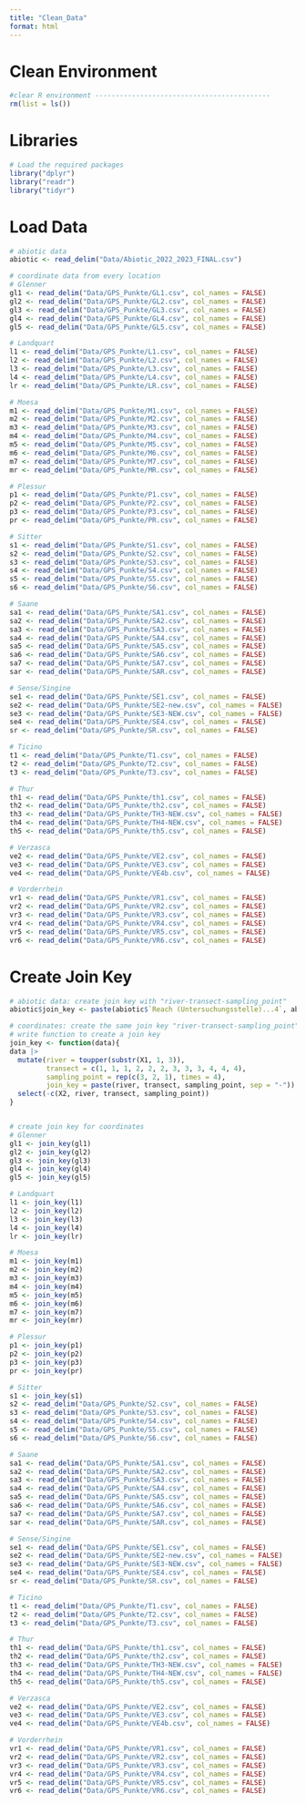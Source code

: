 ```yaml
---
title: "Clean_Data"
format: html
---
```

# Clean Environment
```r
#clear R environment -------------------------------------------
rm(list = ls())
```


# Libraries 
```r

# Load the required packages
library("dplyr")
library("readr")
library("tidyr")
```

# Load Data
```r
# abiotic data
abiotic <- read_delim("Data/Abiotic_2022_2023_FINAL.csv")

# coordinate data from every location 
# Glenner 
gl1 <- read_delim("Data/GPS_Punkte/GL1.csv", col_names = FALSE)
gl2 <- read_delim("Data/GPS_Punkte/GL2.csv", col_names = FALSE)
gl3 <- read_delim("Data/GPS_Punkte/GL3.csv", col_names = FALSE)
gl4 <- read_delim("Data/GPS_Punkte/GL4.csv", col_names = FALSE)
gl5 <- read_delim("Data/GPS_Punkte/GL5.csv", col_names = FALSE)

# Landquart
l1 <- read_delim("Data/GPS_Punkte/L1.csv", col_names = FALSE)
l2 <- read_delim("Data/GPS_Punkte/L2.csv", col_names = FALSE)
l3 <- read_delim("Data/GPS_Punkte/L3.csv", col_names = FALSE)
l4 <- read_delim("Data/GPS_Punkte/L4.csv", col_names = FALSE)
lr <- read_delim("Data/GPS_Punkte/LR.csv", col_names = FALSE)

# Moesa 
m1 <- read_delim("Data/GPS_Punkte/M1.csv", col_names = FALSE)
m2 <- read_delim("Data/GPS_Punkte/M2.csv", col_names = FALSE)
m3 <- read_delim("Data/GPS_Punkte/M3.csv", col_names = FALSE)
m4 <- read_delim("Data/GPS_Punkte/M4.csv", col_names = FALSE)
m5 <- read_delim("Data/GPS_Punkte/M5.csv", col_names = FALSE)
m6 <- read_delim("Data/GPS_Punkte/M6.csv", col_names = FALSE)
m7 <- read_delim("Data/GPS_Punkte/M7.csv", col_names = FALSE)
mr <- read_delim("Data/GPS_Punkte/MR.csv", col_names = FALSE)

# Plessur
p1 <- read_delim("Data/GPS_Punkte/P1.csv", col_names = FALSE)
p2 <- read_delim("Data/GPS_Punkte/P2.csv", col_names = FALSE)
p3 <- read_delim("Data/GPS_Punkte/P3.csv", col_names = FALSE)
pr <- read_delim("Data/GPS_Punkte/PR.csv", col_names = FALSE)

# Sitter
s1 <- read_delim("Data/GPS_Punkte/S1.csv", col_names = FALSE)
s2 <- read_delim("Data/GPS_Punkte/S2.csv", col_names = FALSE)
s3 <- read_delim("Data/GPS_Punkte/S3.csv", col_names = FALSE)
s4 <- read_delim("Data/GPS_Punkte/S4.csv", col_names = FALSE)
s5 <- read_delim("Data/GPS_Punkte/S5.csv", col_names = FALSE)
s6 <- read_delim("Data/GPS_Punkte/S6.csv", col_names = FALSE)

# Saane 
sa1 <- read_delim("Data/GPS_Punkte/SA1.csv", col_names = FALSE)
sa2 <- read_delim("Data/GPS_Punkte/SA2.csv", col_names = FALSE)
sa3 <- read_delim("Data/GPS_Punkte/SA3.csv", col_names = FALSE)
sa4 <- read_delim("Data/GPS_Punkte/SA4.csv", col_names = FALSE)
sa5 <- read_delim("Data/GPS_Punkte/SA5.csv", col_names = FALSE)
sa6 <- read_delim("Data/GPS_Punkte/SA6.csv", col_names = FALSE)
sa7 <- read_delim("Data/GPS_Punkte/SA7.csv", col_names = FALSE)
sar <- read_delim("Data/GPS_Punkte/SAR.csv", col_names = FALSE)

# Sense/Singine 
se1 <- read_delim("Data/GPS_Punkte/SE1.csv", col_names = FALSE)
se2 <- read_delim("Data/GPS_Punkte/SE2-new.csv", col_names = FALSE)
se3 <- read_delim("Data/GPS_Punkte/SE3-NEW.csv", col_names = FALSE)
se4 <- read_delim("Data/GPS_Punkte/SE4.csv", col_names = FALSE)
sr <- read_delim("Data/GPS_Punkte/SR.csv", col_names = FALSE)

# Ticino 
t1 <- read_delim("Data/GPS_Punkte/T1.csv", col_names = FALSE)
t2 <- read_delim("Data/GPS_Punkte/T2.csv", col_names = FALSE)
t3 <- read_delim("Data/GPS_Punkte/T3.csv", col_names = FALSE)

# Thur 
th1 <- read_delim("Data/GPS_Punkte/th1.csv", col_names = FALSE)
th2 <- read_delim("Data/GPS_Punkte/th2.csv", col_names = FALSE)
th3 <- read_delim("Data/GPS_Punkte/TH3-NEW.csv", col_names = FALSE)
th4 <- read_delim("Data/GPS_Punkte/TH4-NEW.csv", col_names = FALSE)
th5 <- read_delim("Data/GPS_Punkte/th5.csv", col_names = FALSE)

# Verzasca
ve2 <- read_delim("Data/GPS_Punkte/VE2.csv", col_names = FALSE)
ve3 <- read_delim("Data/GPS_Punkte/VE3.csv", col_names = FALSE)
ve4 <- read_delim("Data/GPS_Punkte/VE4b.csv", col_names = FALSE)

# Vorderrhein 
vr1 <- read_delim("Data/GPS_Punkte/VR1.csv", col_names = FALSE)
vr2 <- read_delim("Data/GPS_Punkte/VR2.csv", col_names = FALSE)
vr3 <- read_delim("Data/GPS_Punkte/VR3.csv", col_names = FALSE)
vr4 <- read_delim("Data/GPS_Punkte/VR4.csv", col_names = FALSE)
vr5 <- read_delim("Data/GPS_Punkte/VR5.csv", col_names = FALSE)
vr6 <- read_delim("Data/GPS_Punkte/VR6.csv", col_names = FALSE)
```

# Create Join Key
```r
# abiotic data: create join key with "river-transect-sampling_point"
abiotic$join_key <- paste(abiotic$`Reach (Untersuchungsstelle)...4`, abiotic$Transect, abiotic$`Sampling point`, sep = "-")

# coordinates: create the same join key "river-transect-sampling_point"
# write function to create a join key
join_key <- function(data){
data |>
  mutate(river = toupper(substr(X1, 1, 3)),
         transect = c(1, 1, 1, 2, 2, 2, 3, 3, 3, 4, 4, 4),
         sampling_point = rep(c(3, 2, 1), times = 4),
         join_key = paste(river, transect, sampling_point, sep = "-")) |>
  select(-c(X2, river, transect, sampling_point))
}


# create join key for coordinates
# Glenner 
gl1 <- join_key(gl1)
gl2 <- join_key(gl2)
gl3 <- join_key(gl3)
gl4 <- join_key(gl4)
gl5 <- join_key(gl5)

# Landquart
l1 <- join_key(l1)
l2 <- join_key(l2)
l3 <- join_key(l3)
l4 <- join_key(l4)
lr <- join_key(lr)

# Moesa 
m1 <- join_key(m1)
m2 <- join_key(m2)
m3 <- join_key(m3)
m4 <- join_key(m4)
m5 <- join_key(m5)
m6 <- join_key(m6)
m7 <- join_key(m7)
mr <- join_key(mr)

# Plessur
p1 <- join_key(p1)
p2 <- join_key(p2)
p3 <- join_key(p3)
pr <- join_key(pr)

# Sitter
s1 <- join_key(s1)
s2 <- read_delim("Data/GPS_Punkte/S2.csv", col_names = FALSE)
s3 <- read_delim("Data/GPS_Punkte/S3.csv", col_names = FALSE)
s4 <- read_delim("Data/GPS_Punkte/S4.csv", col_names = FALSE)
s5 <- read_delim("Data/GPS_Punkte/S5.csv", col_names = FALSE)
s6 <- read_delim("Data/GPS_Punkte/S6.csv", col_names = FALSE)

# Saane 
sa1 <- read_delim("Data/GPS_Punkte/SA1.csv", col_names = FALSE)
sa2 <- read_delim("Data/GPS_Punkte/SA2.csv", col_names = FALSE)
sa3 <- read_delim("Data/GPS_Punkte/SA3.csv", col_names = FALSE)
sa4 <- read_delim("Data/GPS_Punkte/SA4.csv", col_names = FALSE)
sa5 <- read_delim("Data/GPS_Punkte/SA5.csv", col_names = FALSE)
sa6 <- read_delim("Data/GPS_Punkte/SA6.csv", col_names = FALSE)
sa7 <- read_delim("Data/GPS_Punkte/SA7.csv", col_names = FALSE)
sar <- read_delim("Data/GPS_Punkte/SAR.csv", col_names = FALSE)

# Sense/Singine 
se1 <- read_delim("Data/GPS_Punkte/SE1.csv", col_names = FALSE)
se2 <- read_delim("Data/GPS_Punkte/SE2-new.csv", col_names = FALSE)
se3 <- read_delim("Data/GPS_Punkte/SE3-NEW.csv", col_names = FALSE)
se4 <- read_delim("Data/GPS_Punkte/SE4.csv", col_names = FALSE)
sr <- read_delim("Data/GPS_Punkte/SR.csv", col_names = FALSE)

# Ticino 
t1 <- read_delim("Data/GPS_Punkte/T1.csv", col_names = FALSE)
t2 <- read_delim("Data/GPS_Punkte/T2.csv", col_names = FALSE)
t3 <- read_delim("Data/GPS_Punkte/T3.csv", col_names = FALSE)

# Thur 
th1 <- read_delim("Data/GPS_Punkte/th1.csv", col_names = FALSE)
th2 <- read_delim("Data/GPS_Punkte/th2.csv", col_names = FALSE)
th3 <- read_delim("Data/GPS_Punkte/TH3-NEW.csv", col_names = FALSE)
th4 <- read_delim("Data/GPS_Punkte/TH4-NEW.csv", col_names = FALSE)
th5 <- read_delim("Data/GPS_Punkte/th5.csv", col_names = FALSE)

# Verzasca
ve2 <- read_delim("Data/GPS_Punkte/VE2.csv", col_names = FALSE)
ve3 <- read_delim("Data/GPS_Punkte/VE3.csv", col_names = FALSE)
ve4 <- read_delim("Data/GPS_Punkte/VE4b.csv", col_names = FALSE)

# Vorderrhein 
vr1 <- read_delim("Data/GPS_Punkte/VR1.csv", col_names = FALSE)
vr2 <- read_delim("Data/GPS_Punkte/VR2.csv", col_names = FALSE)
vr3 <- read_delim("Data/GPS_Punkte/VR3.csv", col_names = FALSE)
vr4 <- read_delim("Data/GPS_Punkte/VR4.csv", col_names = FALSE)
vr5 <- read_delim("Data/GPS_Punkte/VR5.csv", col_names = FALSE)
vr6 <- read_delim("Data/GPS_Punkte/VR6.csv", col_names = FALSE)
```

